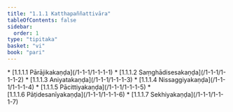 ```yaml
---
title: "1.1.1 Katthapaññattivāra"
tableOfContents: false
sidebar:
  order: 1
type: "tipitaka"
basket: "vi"
book: "pari"
---
```



<DynamicBreadcrumb />



<TableOfContents book="pari" section="1.1.1">
* [1.1.1.1 Pārājikakaṇḍa](/1-1-1/1-1-1-1)
* [1.1.1.2 Saṃghādisesakaṇḍa](/1-1-1/1-1-1-2)
* [1.1.1.3 Aniyatakaṇḍa](/1-1-1/1-1-1-3)
* [1.1.1.4 Nissaggiyakaṇḍa](/1-1-1/1-1-1-4)
* [1.1.1.5 Pācittiyakaṇḍa](/1-1-1/1-1-1-5)
* [1.1.1.6 Pāṭidesanīyakaṇḍa](/1-1-1/1-1-1-6)
* [1.1.1.7 Sekhiyakaṇḍa](/1-1-1/1-1-1-7)
</TableOfContents>